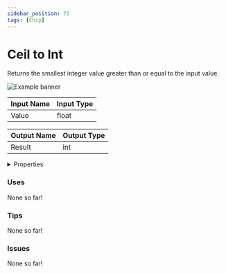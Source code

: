 ```yaml
---
sidebar_position: 73
tags: [Chip]
---
```


# Ceil to Int

Returns the smallest integer value greater than or equal to the input value.



![Example banner](./assets/38b502dc-dd35-4083-a2b0-8a8e5f69a958.svg)

| Input Name | Input Type |
|-----------|-----------|
| Value | float |

| Output Name | Output Type |
|-----------|-----------|
| Result | int |


<details>
  <summary>Properties</summary>
  <div>
    <div>
    <table>
      <thead>
        <tr>
          <th>Is beta required?</th>
          <th>❌</th>
        </tr>
        <tr>
          <th>Is this chip a trolling risk?</th>
          <th>❌</th>
        </tr>
        <tr>
          <th>Chip UUPD</th>
          <th>._uuid</th>
        </tr>
      </thead>
    </table>
    </div>
  </div>
</details>

### Uses

None so far!

### Tips

None so far!

### Issues

None so far!